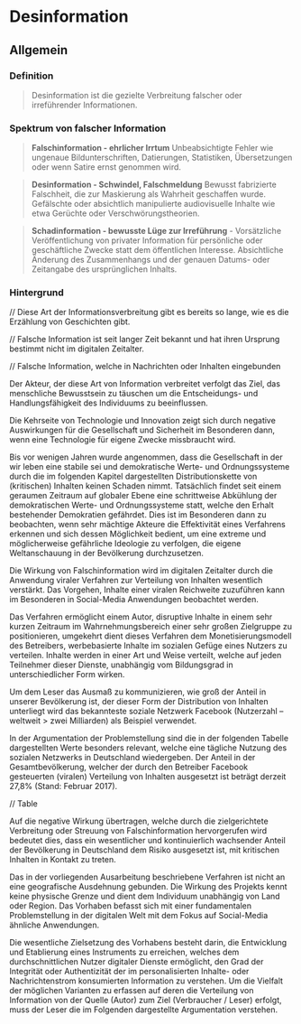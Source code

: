 
# Desinformation

## Allgemein

### Definition

> Desinformation ist die gezielte Verbreitung falscher oder irreführender
> Informationen.

### Spektrum von falscher Information

<WrappedByExample />

> **Falschinformation - ehrlicher Irrtum** Unbeabsichtigte Fehler wie ungenaue
> Bildunterschriften, Datierungen, Statistiken, Übersetzungen oder wenn Satire
> ernst genommen wird.

> **Desinformation - Schwindel, Falschmeldung** Bewusst fabrizierte Falschheit,
> die zur Maskierung als Wahrheit geschaffen wurde. Gefälschte oder absichtlich
> manipulierte audiovisuelle Inhalte wie etwa Gerüchte oder
> Verschwörungstheorien.

> **Schadinformation - bewusste Lüge zur Irreführung** - Vorsätzliche
> Veröffentlichung von privater Information für persönliche oder geschäftliche
> Zwecke statt dem öffentlichen Interesse. Absichtliche Änderung des
> Zusammenhangs und der genauen Datums- oder Zeitangabe des ursprünglichen
> Inhalts.

### Hintergrund

// Diese Art der Informationsverbreitung gibt es bereits so lange, wie es die
Erzählung von Geschichten gibt.

// Falsche Information ist seit langer Zeit bekannt und hat ihren Ursprung
bestimmt nicht im digitalen Zeitalter.

// Falsche Information, welche in Nachrichten oder Inhalten eingebunden

Der Akteur, der diese Art von Information verbreitet verfolgt das Ziel, das
menschliche Bewusstsein zu täuschen um die Entscheidungs- und Handlungsfähigkeit
des Individuums zu beeinflussen.

Die Kehrseite von Technologie und Innovation zeigt sich durch negative
Auswirkungen für die Gesellschaft und Sicherheit im Besonderen dann, wenn eine
Technologie für eigene Zwecke missbraucht wird.

Bis vor wenigen Jahren wurde angenommen, dass die Gesellschaft in der wir leben
eine stabile sei und demokratische Werte- und Ordnungssysteme durch die im
folgenden Kapitel dargestellten Distributionskette von (kritischen) Inhalten
keinen Schaden nimmt. Tatsächlich findet seit einem geraumen Zeitraum auf
globaler Ebene eine schrittweise Abkühlung der demokratischen Werte- und
Ordnungssysteme statt, welche den Erhalt bestehender Demokratien gefährdet. Dies
ist im Besonderen dann zu beobachten, wenn sehr mächtige Akteure die
Effektivität eines Verfahrens erkennen und sich dessen Möglichkeit bedient, um
eine extreme und möglicherweise gefährliche Ideologie zu verfolgen, die eigene
Weltanschauung in der Bevölkerung durchzusetzen.

Die Wirkung von Falschinformation wird im digitalen Zeitalter durch die
Anwendung viraler Verfahren zur Verteilung von Inhalten wesentlich verstärkt.
Das Vorgehen, Inhalte einer viralen Reichweite zuzuführen kann im Besonderen in
Social-Media Anwendungen beobachtet werden.

Das Verfahren ermöglicht einem Autor, disruptive Inhalte in einem sehr kurzen
Zeitraum im Wahrnehmungsbereich einer sehr großen Zielgruppe zu positionieren,
umgekehrt dient dieses Verfahren dem Monetisierungsmodell des Betreibers,
werbebasierte Inhalte im sozialen Gefüge eines Nutzers zu verteilen. Inhalte
werden in einer Art und Weise verteilt, welche auf jeden Teilnehmer dieser
Dienste, unabhängig vom Bildungsgrad in unterschiedlicher Form wirken.

Um dem Leser das Ausmaß zu kommunizieren, wie groß der Anteil in unserer
Bevölkerung ist, der dieser Form der Distribution von Inhalten unterliegt wird
das bekannteste soziale Netzwerk Facebook (Nutzerzahl – weltweit > zwei
Milliarden) als Beispiel verwendet.

In der Argumentation der Problemstellung sind die in der folgenden Tabelle
dargestellten Werte besonders relevant, welche eine tägliche Nutzung des
sozialen Netzwerks in Deutschland wiedergeben. Der Anteil in der
Gesamtbevölkerung, welcher der durch den Betreiber Facebook gesteuerten
(viralen) Verteilung von Inhalten ausgesetzt ist beträgt derzeit 27,8% (Stand:
Februar 2017).

// Table

Auf die negative Wirkung übertragen, welche durch die zielgerichtete Verbreitung
oder Streuung von Falschinformation hervorgerufen wird bedeutet dies, dass ein
wesentlicher und kontinuierlich wachsender Anteil der Bevölkerung in Deutschland
dem Risiko ausgesetzt ist, mit kritischen Inhalten in Kontakt zu treten.

Das in der vorliegenden Ausarbeitung beschriebene Verfahren ist nicht an eine
geografische Ausdehnung gebunden. Die Wirkung des Projekts kennt keine physische
Grenze und dient dem Individuum unabhängig von Land oder Region. Das Vorhaben
befasst sich mit einer fundamentalen Problemstellung in der digitalen Welt mit
dem Fokus auf Social-Media ähnliche Anwendungen.

Die wesentliche Zielsetzung des Vorhabens besteht darin, die Entwicklung und
Etablierung eines Instruments zu erreichen, welches dem durchschnittlichen
Nutzer digitaler Dienste ermöglicht, den Grad der Integrität oder Authentizität
der im personalisierten Inhalte- oder Nachrichtenstrom konsumierten Information
zu verstehen. Um die Vielfalt der möglichen Varianten zu erfassen auf deren die
Verteilung von Information von der Quelle (Autor) zum Ziel (Verbraucher / Leser)
erfolgt, muss der Leser die im Folgenden dargestellte Argumentation verstehen.
